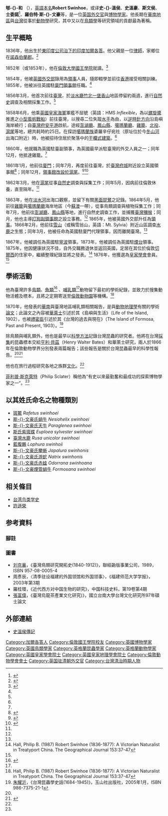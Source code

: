 {{TA|T=zh-tw:斯文豪;zh-cn:郇和;|1=zh-tw:斯文豪;zh-cn:郇和;}}
{{Redirect2|Swinhoe|其同為博物學家的弟弟|查爾斯·斯文豪}}
{{disputed|time=2018-12-11T12:17:14+00:00}}
{{Infobox scientist
| name              = 
| image             = Swinhoe Robert 1836-1877.png
| image_size        = 200px
| native_name       = Robert Swinhoe
| alt               = 
| caption           =攝於約1872年 
| birth_date        = {{Birth date|1836|9|1}}
| birth_place       = [[東印度公司治下的印度|東印度公司治下的印度]][[加爾各答|加爾各答]] 
| death_date        = {{Death date and age|1877|10|28|1836|9|1}}
| death_place       = [[大不列顛暨愛爾蘭聯合王國|大不列顛暨愛爾蘭聯合王國]][[倫敦|倫敦]]
| residence         = 
| citizenship       = 
| nationality       = 
| fields            = [[自然歷史|自然歷史]]
| workplaces        = 
| alma_mater        = [[倫敦大學|倫敦大學]]
| doctoral_advisor  = 
| academic_advisors = 
| doctoral_students = 
| notable_students  = 
| known_for         = 
| author_abbrev_bot = 
| author_abbrev_zoo = 
| influences        = 
| influenced        = 
| awards            = 
| signature         = 
| signature_alt     = 
| footnotes         = 
| spouse            = 
}}
'''郇-{}-和''' {{postnominals|country=GBR|FRS}}（{{bd|1836年|9月1日|1877年|10月28日|catIdx=Swinhoe}}），[[英語|英語]][[本名|本名]]'''Robert Swinhoe'''，或译'''史-{}-溫侯'''、'''史溫豪'''、'''斯文侯'''、'''士委諾'''<ref>{{Cite journal|title=英國博物學家史溫侯在台灣的自然史調查經過及相關史料|url=http://lawdata.com.tw/tw/detail.aspx?no=214161|last=張譽騰|date=1994-06-01|issue=1:1|pages=132–151|journal=|access-date=2021-11-27|archive-date=2021-11-27|archive-url=https://web.archive.org/web/20211127180236/http://lawdata.com.tw/tw/detail.aspx?no=214161|dead-url=no}}</ref>、'''羅伯特·斯-{}-文豪'''等，是一位[[英国|英国]][[外交官|外交官]]與[[博物學家|博物學家]]。他長期在[[華南地區|華南地區]]與[[台灣|台灣]]從事於[[動物學|動物學]]研究，其中又以在[[鳥類學|鳥類學]]等研究領域的貢獻最為著稱。

== 生平概略 ==
1836年，他出生於[[東印度公司治下的印度|東印度公司治下的印度]][[加爾各答|加爾各答]]。他父親是一位[[律師|律師]]，家鄉位在[[諾森伯蘭郡|諾森伯蘭郡]]。<ref name="odnb">{{cite ODNB|first=Clemency Thorne|last=Fisher|chapter=Swinhoe, Robert (1836–1877)|title=Oxford Dictionary of National Biography|year=2004|doi=10.1093/ref:odnb/38460}}</ref>

1852年（或1853年），他在[[倫敦大學國王學院|倫敦大學國王學院]]就讀。<ref name=":0">{{Cite web|title=以史溫侯之名-一位英國博物學家在台灣|url=https://www.nmns.edu.tw/exhibit/history_exhibits/swinhoe/|access-date=2021-11-27|author=國立自然科學博物館|last=|work=國立自然科學博物館官方網站|archive-date=2021-11-27|archive-url=https://web.archive.org/web/20211127170308/https://www.nmns.edu.tw/exhibit/history_exhibits/swinhoe/|dead-url=no}}</ref>

1854年，他被[[外交、聯邦及發展事務部|英國外交部]]錄用為[[領事|領事]]人員，隨即輟學並前往[[英屬香港|香港]]接受相關訓練。1855年，他被派往英國駐[[厦门市#清朝|廈門]][[領事館|領事館]]任職。<ref name=":0" />

1856年3月，他首次前往[[臺灣清治時期#來自英國的壓力（1841年－1868年）|臺灣]]，於[[淡水廳|淡水廳]][[竹北一堡|竹北一堡]][[香山_(大字)|香山]]地區停留約兩週，進行[[自然史|自然史]]調查及相關採集工作。<ref name=":0" />

1858年6月，他乘[[英國皇家海軍|英國皇家海軍]]軍艦不屈號（英語：HMS ''Inflexible''，為以[[螺旋槳|螺旋槳]]推進之[[小型風帆戰船|小型風帆戰船]]）前往臺灣，以搜尋二位失蹤[[水手|水手]]為由，以[[逆時針方向|逆時針方向]]沿島嶼海岸繞行；自[[臺灣府|臺灣府]][[安平港#歷史|安平港]]啟航，途經[[澎湖縣歷史#清代|澎湖廳]]、[[鳳山縣_(清治時期)|鳳山縣]]、[[噶玛兰厅|噶瑪蘭廳]]、[[基隆市歷史#清領時期|雞籠]]、[[北投區#歷史|北投]]、[[淡水區|滬尾]]等地，總共耗時約25日。在探訪[[噶瑪蘭族|噶瑪蘭族]]婆羅辛仔宛社（原址位於今[[冬山河|冬山河]]出海口附近）時，他被招待住居於聚落中的[[干欄式建築|干欄式建築]]。<ref name=":0" />

1860年，他就職為英國駐臺副領事，為英國最早派駐臺灣的外交人員之一；同年12月，他抵達雞籠。<ref name=":0" />

1861年1月，他前往[[厦门市#清朝|廈門]]；同年7月，再度前往臺灣，於[[臺灣府城|臺灣府城]]附近設立英國領事館<ref name="ltn2675808">{{cite web|title=打狗開港逾百年 台灣首任英國領事史溫侯子孫跨海尋根|url=http://news.ltn.com.tw/news/life/breakingnews/2675808|accessdate=2019-01-19|date=2019-01-18|work=自由時報|language=zh-tw|archive-url=https://web.archive.org/web/20190118191807/http://news.ltn.com.tw/news/life/breakingnews/2675808|archive-date=2019-01-18|dead-url=no}}</ref>；同年12月，[[紅毛城#清治時期|領事館改設於滬尾]]。<ref>{{Cite web|title=郇和|url=http://nrch.culture.tw/twpedia.aspx?id=5547|accessdate=2018-12-11|author=|date=|work=nrch.culture.tw|publisher=|language=zh-tw|archive-date=2019-06-12|archive-url=https://web.archive.org/web/20190612153208/http://nrch.culture.tw/twpedia.aspx?id=5547|dead-url=no}}</ref><ref>{{Cite web|title=有關前英國駐淡水領事館的一些探討(1861-2013)|url=http://www.rcils.nccu.edu.tw/wp-content/uploads/2016/09/%E6%9C%89%E9%97%9C%E5%89%8D%E8%8B%B1%E5%9C%8B%E9%A7%90%E6%B7%A1%E6%B0%B4%E9%A0%98%E4%BA%8B%E9%A4%A8%E7%9A%84%E4%B8%80%E4%BA%9B%E6%8E%A2%E8%A8%8E.pdf|accessdate=2018-12-11|author=|date=|work=www.rcils.nccu.edu.tw|publisher=|language=zh-tw|archive-url=https://web.archive.org/web/20180825094800/http://www.rcils.nccu.edu.tw/wp-content/uploads/2016/09/%E6%9C%89%E9%97%9C%E5%89%8D%E8%8B%B1%E5%9C%8B%E9%A7%90%E6%B7%A1%E6%B0%B4%E9%A0%98%E4%BA%8B%E9%A4%A8%E7%9A%84%E4%B8%80%E4%BA%9B%E6%8E%A2%E8%A8%8E.pdf|archive-date=2018-08-25|dead-url=no}}</ref>

1862年3月，他在[[淡水區|滬尾]]從事[[自然史|自然史]]調查與採集工作；同年5月，因病前往倫敦休養，直至隔年。<ref name=":0" />

1863年，他在[[淡水河|淡水河]]出海口觀察，並留下有關[[黑面琵鷺|黑面琵鷺]]之記錄。1864年5月，他前往[[基隆市歷史#清領時期|雞籠]]與[[噶玛兰厅|噶瑪蘭廳]]海岸地區（今[[蘇澳鎮_(台灣)|蘇澳]]一帶），從事鳥類調查與植物採集工作；同年7月，他前往[[澎湖縣歷史#清代|澎湖廳]]、[[鳳山縣_(清治時期)|鳳山縣]]等地，進行自然史調查工作，並捕獲[[台灣獼猴|臺灣獼猴]]；同月，他也主導[[打狗英國領事館及官邸#歷史沿革|打狗副領事館]]之設立事務。<ref name="ltn2675808" /> 1865年，他被英國外交部升任為[[領事|領事]]。1866年2月，他前往[[雪山_(台灣)|雪山]]（或稱雪翁山，英語：Mt. Sylvia）附近山區調查[[臺灣水鹿|水鹿]]之生態；同年3月，他被任命為英國駐廈門代理領事，因而離開臺灣。<ref name=":0" />

1867年，他被調任為英國駐[[宁波市#近代及现代（1840年_-_1949年）|寧波]]領事。1873年，他被調任為英國駐[[烟台市#历史|煙台]]領事。1875年，他因健康狀況不佳，自外交職務退休並返回英國，定居在其位於倫敦[[切爾西_(倫敦)|切爾西]]的住家中，繼續整理紀錄並將之發表。<ref name="hall3">Hall, Philip B. (1987) Robert Swinhoe (1836-1877): A Victorian Naturalist in Treatyport China. The Geographical Journal 153:37-47</ref> 1876年，他獲選為[[皇家学会|皇家學會]]會員。<ref name=":0" />

== 學術活動 ==
他為臺灣許多[[台湾鸟类学史|鳥類]]、[[魚類|魚類]]<ref>{{cite journal|title=從繁盛到崩壞：多樣的台灣魚類|author=黃佳琳|journal=經典雜誌|year=2018|volume=245|pages=74–91|issn=1029-8371}}</ref> 、[[哺乳類|哺乳類]]<ref name="ltn2675808" />動物留下最初的學術紀錄，並致力於搜集動物活體及標本，且將之定期寄送至[[倫敦動物園|倫敦動物園]]等機構。<ref name="hall2">Hall, Philip B. (1987) Robert Swinhoe (1836-1877): A Victorian Naturalist in Treatyport China. The Geographical Journal 153:37-47</ref>

1870年，他發表的[[華南地區|華南]]與臺灣地區哺乳類相關報告，是與[[動物地理學|動物地理學]]有關的學術[[論文|論文]]；此論文之內容被[[阿爾弗雷德·羅素·華勒斯|華萊士]]引述於其《島嶼與生活》（Life of the Island, 1902），也被[[禮密臣|禮密臣]]引述於其《台灣的過去與現在》（The Island of Formosa, Past and Present, 1903）。<ref name="multiple">[[朱耀沂|朱耀沂]]，《台灣昆蟲學史話(1684-1945)》，玉山社出版社，2005年1月，ISBN 986-7375-21-1</ref>

除鳥類與哺乳類外，他也是最早以[[科学方法|科學方法]]記錄台灣昆蟲的研究者。他將在台灣[[昆蟲採集|採集]]的昆蟲標本交給[[亨利·貝茲|亨利·貝茲]]（Henry Walter Bates）和華萊士研究，兩人於1866年在倫敦動物學界分別發表兩篇報告；該些報告是關於台灣昆蟲最早的科學性報告。<ref name="multiple" /><ref>{{Cite web|title=臺灣自然史研究先驅——斯文豪(第 1頁)-數位典藏與數位學習國家型科技計畫成果入口網|url=https://digitalarchives.tw/Exhibition/2463/1.html|access-date=2021-11-27|work=digitalarchives.tw|archive-date=2021-11-27|archive-url=https://web.archive.org/web/20211127175507/https://digitalarchives.tw/Exhibition/2463/1.html|dead-url=no}}</ref>

他也在旅行過程研究各地之族群[[文化|文化]]。<ref name="hall2" />

[[菲利普·斯克萊特|菲利普·斯克萊特]]（Philip Sclater）稱他為“有史以來最勤奮和最成功的探索博物學家之一”。<ref name="hall2" />

== 以其姓氏命名之物種類別 ==
* [[斑鱉|斑鱉]] ''Rafetus swinhoei''  
* [[斯文豪大蝸牛|斯-{}-文豪氏蝸牛]] ''Nesiohelix swinhoei''
* [[斯文豪氏天牛|斯-{}-文豪氏天牛]] ''Paraglenea swinhoei'' 
* [[斯氏紫斑蝶|斯氏紫斑蝶]] ''Euploea sylvester swinhoei'' 
* [[臺灣水鹿|臺灣水鹿]] ''Rusa unicolor swinhoei''
* [[藍腹鷴|藍腹鷴]] ''Lophura swinhoii''
* [[台湾龙蜥|斯-{}-文豪氏攀蜥]] ''Japalura swinhonis''
* [[斯文豪氏游蛇|斯-{}-文豪氏游蛇]] ''Natrix swinhonis''
* [[棕背臭蛙|斯-{}-文豪氏赤蛙]] ''Odorrana swinhoana''
* [[斯文豪煙管蝸牛|斯-{}-文豪煙管蝸牛]] ''Formosana swinhoei''
{{Zoologist|Swinhoe|羅伯特·斯文豪}}

== 相关條目 ==
* [[台湾鸟类学史|台湾鸟类学史]]
*[[許遜榮|許遜榮]]

== 参考資料 ==
=== 腳註 ===
<references />

=== 圖書 ===
* [[刘克襄|刘克襄]]，《臺灣鳥類研究開拓史(1840-1912)》，聯經齣版事業公司，1989，ISBN 957-08-0005-4
* 周彥辰，〈清季驻设福建的外国领馆和外国领事〉，《福建师范大学学报》，2003年第3期
* 羅桂環，《近代西方对中国生物的研究》，中国科技史料，第19卷第4期
* [[張富偉|張富偉]]，《臺灣烏龍茶產業文化研究)》，國立台南大學台灣文化研究所97年碩士論文

== 外部連結 ==
* [http://academic.reed.edu/formosa/texts/swinhoebio.html 史溫侯傳記] {{Wayback|url=http://academic.reed.edu/formosa/texts/swinhoebio.html |date=20080918234706 }} {{en icon}}

{{Normdaten}}
{{DEFAULTSORT:Swinhoe, Robert}}
[[Category:加爾各答人|Category:加爾各答人]]
[[Category:倫敦國王學院校友|Category:倫敦國王學院校友]]
[[Category:英國博物學家|Category:英國博物學家]]
[[Category:英國鳥類學家|Category:英國鳥類學家]]
[[Category:英格蘭昆蟲學家|Category:英格蘭昆蟲學家]]
[[Category:英格蘭動物學家|Category:英格蘭動物學家]]
[[Category:英國皇家學會院士|Category:英國皇家學會院士]]
[[Category:英國皇家地理學會院士|Category:英國皇家地理學會院士]]
[[Category:倫敦動物學會會士|Category:倫敦動物學會會士]]
[[Category:英国驻清朝外交官|Category:英国驻清朝外交官]]
[[Category:台灣清治時期人物|Category:台灣清治時期人物]]